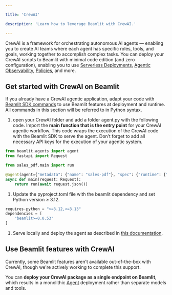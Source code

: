 ```yaml
---

title: 'CrewAI'

description: 'Learn how to leverage Beamlit with CrewAI.'

---
```


CrewAI is a framework for orchestrating autonomous AI agents — enabling you to create AI teams where each agent has specific roles, tools, and goals, working together to accomplish complex tasks. You can deploy your CrewAI scripts to Beamlit with minimal code edition (and zero configuration), enabling you to use [Serverless Deployments](../Models/Global-Inference-Network%2013847e47b1ea8199a2b3fa9c62f9e09e), [Agentic Observability](../Observability/Traces%2018f47e47b1ea80e29594f9fd7e5a117e), [Policies](../Model-Governance/Policies), and more.

## Get started with CrewAI on Beamlit

If you already have a CrewAI agentic application, adapt your code with [Beamlit SDK commands](../Agents/Develop-an-agent) to use Beamlit features at deployment and runtime. All commands in this section will be referred to in Python syntax.

1. open your CrewAI folder and add a folder agent.py with the following code. Import the **main function that is the entry point** for your CrewAI agentic workflow. This code wraps the execution of the CrewAI code with the Beamlit SDK to serve the agent. Don’t forget to add all necessary API keys for the execution of your agentic system. 

```python
from beamlit.agents import agent
from fastapi import Request

from sales_pdf.main import run

@agent(agent={"metadata": {"name": "sales-pdf"}, "spec": {"runtime": {"envs": [{"name":"EXAMPLE_API_KEY", "value": "${secrets.EXAMPLE_API_KEY}"}]}}}, override_agent=True)
async def main(request: Request):
    return run(await request.json())
```

1. Update the pyproject.toml file with the beamlit dependency and set Python version ≥ 3.12.

```python
requires-python = ">=3.12,<=3.13"
dependencies = [
    "beamlit>=0.0.53"
]
```

1. Serve locally and deploy the agent as described in [this documentation](../Agents/Deploy-an-agent).

## Use Beamlit features with CrewAI

Currently, some Beamlit features aren't available out-of-the-box with CrewAI, though we're actively working to complete this support. 

You can **deploy your CrewAI package as a single endpoint on Beamlit**, which results in a monolithic [Agent](../Agents/Overview) deployment rather than separate models and tools.